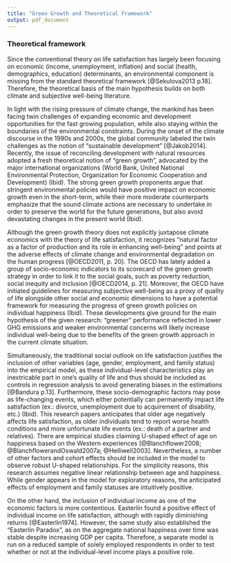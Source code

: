 ```yaml
---
title: "Green Growth and Theoretical Framework"
output: pdf_document
---
```


### Theoretical framework

Since the conventional theory on life satisfaction has largely been focusing on economic (income, unemployment, inflation) and social (health, demographics, education) determinants, an environmental component is missing from the standard theoretical framework [@Sekulova2013 p.18]. Therefore, the theoretical basis of the main hypothesis builds on both climate and subjective well-being literature. 

In light with the rising pressure of climate change, the mankind has been facing twin challenges of expanding economic and development opportunities for the fast growing population, while also staying within the boundaries of the environmental constraints. During the onset of the climate discourse in the 1990s and 2000s, the global community labeled the twin challenges as the notion of "sustainable development" [@Jakob2014]. Recently, the issue of reconciling development with natural resources adopted a fresh theoretical notion of "green growth", advocated by the major international organizations (World Bank, United National Environmental Protection, Organization for Economic Cooperation and Development) (Ibid). The strong green growth proponents argue that stringent environmental policies would have positive impact on economic growth even in the short-term, while their more moderate counterparts emphasize that the sound climate actions are necessary to undertake in order to preserve the world for the future generations, but also avoid devastating changes in the present world (Ibid). 

Although the green growth theory does not explicitly juxtapose climate economics with the theory of life satisfaction, it recognizes "natural factor as a factor of production and its role in enhancing well-being" and points at the adverse effects of climate change and environmental degradation on the human progress [@OECD2011, p. 20]. The OECD has lately added a group of socio-economic indicators to its scorecard of the green growth strategy in order to link it to the social goals, such as poverty reduction, social inequity and inclusion [@OECD2014, p. 21]. Moreover, the OECD have initiated guidelines for measuring subjective well-being as a proxy of quality of life alongside other social and economic dimensions to have a potential framework for measuring the progress of green growth policies on individual happiness (Ibid). These developments give ground for the main hypothesis of the given research: "greener" performance reflected in lower GHG emissions and weaker environmental concerns will likely increase individual well-being due to the benefits of the green growth approach in the current climate situation. 

Simultaneously, the traditional social outlook on life satisfaction justifies the inclusion of other variables (age, gender, employment, and family status) into the empirical model, as these individual-level characteristics play an inextricable part in one's quality of life and thus should be included as controls in regression analysis to avoid generating biases in the estimations [@Bandura p.13]. Furthermore, these socio-demographic factors may pose as life-changing events, which either potentially can permanently impact life satisfaction (ex.: divorce, unemployment due to acquirement of disability, etc.) (Ibid). This research papers anticipates that older age negatively affects life satisfaction, as older individuals tend to report worse health conditions and more unfortunate life events (ex.: death of a partner and relatives). There are empirical studies claiming U-shaped effect of age on happiness based on the Western experiences [@Blanchflower2008; @BlanchflowerandOswald2007a; @Helliwell2003]. Nevertheless, a number of other factors and cohort effects should be included in the model to observe robust U-shaped relationships. For the simplicity reasons, this research assumes negative linear relationship between age and happiness. 
While gender appears in the model for exploratory reasons, the anticipated effects of employment and family statuses are intuitively positive. 

On the other hand, the inclusion of individual income as one of the economic factors is more contentious. Easterlin found a positive effect of individual income on life satisfaction, although with rapidly diminishing returns [@Easterlin1974]. However, the same study also established the "Easterlin Paradox", as on the aggregate national happiness over time was stable despite increasing GDP per capita. Therefore, a separate model is run on a reduced sample of solely employed respondents in order to test whether or not at the individual-level income plays a positive role. 









